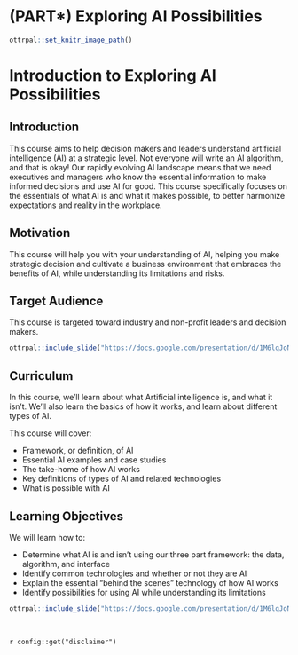 
# (PART\*) Exploring AI Possibilities {-}

```r
ottrpal::set_knitr_image_path()
```

# Introduction to Exploring AI Possibilities

## Introduction

This course aims to help decision makers and leaders understand artificial intelligence (AI) at a strategic level. Not everyone will write an AI algorithm, and that is okay! Our rapidly evolving AI landscape means that we need executives and managers who know the essential information to make informed decisions and use AI for good. This course specifically focuses on the essentials of what AI is and what it makes possible, to better harmonize expectations and reality in the workplace.

## Motivation

This course will help you with your understanding of AI, helping you make strategic decision and cultivate a business environment that embraces the benefits of AI, while understanding its limitations and risks.

## Target Audience

This course is targeted toward industry and non-profit leaders and decision makers.

```r
ottrpal::include_slide("https://docs.google.com/presentation/d/1M6lqJoN0yQDPJtO8nGWYrb7pI6kNv3uZeKcB8y5iPok/edit#slide=id.g33dc6c728b0_0_0")
```

## Curriculum

In this course, we'll learn about what Artificial intelligence is, and what it isn't. We'll also learn the basics of how it works, and learn about different types of AI.

This course will cover:

- Framework, or definition, of AI
- Essential AI examples and case studies
- The take-home of how AI works
- Key definitions of types of AI and related technologies
- What is possible with AI


## Learning Objectives

We will learn how to:

- Determine what AI is and isn't using our three part framework: the data, algorithm, and interface
- Identify common technologies and whether or not they are AI
- Explain the essential "behind the scenes" technology of how AI works
- Identify possibilities for using AI while understanding its limitations

```r
ottrpal::include_slide("https://docs.google.com/presentation/d/1M6lqJoN0yQDPJtO8nGWYrb7pI6kNv3uZeKcB8y5iPok/edit#slide=id.g33dc6c728b0_0_187")
```

<br>
<div class = disclaimer>
`r config::get("disclaimer")`
</div>

<!-- # VIDEO Introduction to Exploring AI Possibilities {.unlisted .unnumbered} -->

<!-- You can find the Google Slides for this video [here](https://docs.google.com/presentation/d/1M6lqJoN0yQDPJtO8nGWYrb7pI6kNv3uZeKcB8y5iPok/edit?usp=sharing). -->
